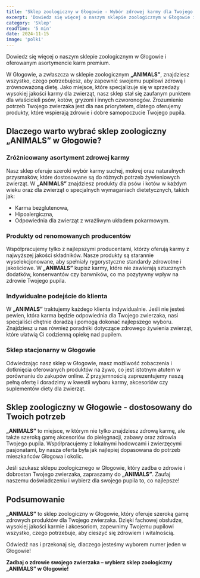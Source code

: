 ```yaml
---
title: 'Sklep zoologiczny w Głogowie - Wybór zdrowej karmy dla Twojego pupila w ANIMALS'
excerpt: 'Dowiedz się więcej o naszym sklepie zoologicznym w Głogowie i oferowanym asortymencie karm premium.'
category: 'Sklep'
readTime: '5 min'
date: 2024-11-15
image: 'polki'
---
```


<BlogImage src={polki} alt="Sklep wnętrze" />

Dowiedz się więcej o naszym sklepie zoologicznym w Głogowie i oferowanym asortymencie karm premium.

W Głogowie, a zwłaszcza w sklepie zoologicznym **„ANIMALS”**, znajdziesz wszystko, czego potrzebujesz, aby zapewnić swojemu pupilowi zdrową i zrównoważoną dietę. Jako miejsce, które specjalizuje się w sprzedaży wysokiej jakości karmy dla zwierząt, nasz sklep stał się zaufanym punktem dla właścicieli psów, kotów, gryzoni i innych czworonogów. Zrozumienie potrzeb Twojego zwierzaka jest dla nas priorytetem, dlatego oferujemy produkty, które wspierają zdrowie i dobre samopoczucie Twojego pupila.

## Dlaczego warto wybrać sklep zoologiczny **„ANIMALS”** w Głogowie?

### Zróżnicowany asortyment zdrowej karmy

Nasz sklep oferuje szeroki wybór karmy suchej, mokrej oraz naturalnych przysmaków, które dostosowane są do różnych potrzeb żywieniowych zwierząt. W **„ANIMALS”** znajdziesz produkty dla psów i kotów w każdym wieku oraz dla zwierząt o specjalnych wymaganiach dietetycznych, takich jak:

- Karma bezglutenowa,
- Hipoalergiczna,
- Odpowiednia dla zwierząt z wrażliwym układem pokarmowym.

### Produkty od renomowanych producentów

Współpracujemy tylko z najlepszymi producentami, którzy oferują karmy z najwyższej jakości składników. Nasze produkty są starannie wyselekcjonowane, aby spełniały rygorystyczne standardy zdrowotne i jakościowe. W **„ANIMALS”** kupisz karmy, które nie zawierają sztucznych dodatków, konserwantów czy barwników, co ma pozytywny wpływ na zdrowie Twojego pupila.

### Indywidualne podejście do klienta

W **„ANIMALS”** traktujemy każdego klienta indywidualnie. Jeśli nie jesteś pewien, która karma będzie odpowiednia dla Twojego zwierzaka, nasi specjaliści chętnie doradzą i pomogą dokonać najlepszego wyboru. Znajdziesz u nas również poradniki dotyczące zdrowego żywienia zwierząt, które ułatwią Ci codzienną opiekę nad pupilem.

### Sklep stacjonarny w Głogowie

Odwiedzając nasz sklep w Głogowie, masz możliwość zobaczenia i dotknięcia oferowanych produktów na żywo, co jest istotnym atutem w porównaniu do zakupów online. Z przyjemnością zaprezentujemy naszą pełną ofertę i doradzimy w kwestii wyboru karmy, akcesoriów czy suplementów diety dla zwierząt.

## Sklep zoologiczny w Głogowie - dostosowany do Twoich potrzeb

**„ANIMALS”** to miejsce, w którym nie tylko znajdziesz zdrową karmę, ale także szeroką gamę akcesoriów do pielęgnacji, zabawy oraz zdrowia Twojego pupila. Współpracujemy z lokalnymi hodowcami i zwierzęcymi pasjonatami, by nasza oferta była jak najlepiej dopasowana do potrzeb mieszkańców Głogowa i okolic.

Jeśli szukasz sklepu zoologicznego w Głogowie, który zadba o zdrowie i dobrostan Twojego zwierzaka, zapraszamy do **„ANIMALS”**. Zaufaj naszemu doświadczeniu i wybierz dla swojego pupila to, co najlepsze!

## Podsumowanie

**„ANIMALS”** to sklep zoologiczny w Głogowie, który oferuje szeroką gamę zdrowych produktów dla Twojego zwierzaka. Dzięki fachowej obsłudze, wysokiej jakości karmie i akcesoriom, zapewnimy Twojemu pupilowi wszystko, czego potrzebuje, aby cieszyć się zdrowiem i witalnością. 

Odwiedź nas i przekonaj się, dlaczego jesteśmy wyborem numer jeden w Głogowie!

**Zadbaj o zdrowie swojego zwierzaka – wybierz sklep zoologiczny „ANIMALS” w Głogowie!**